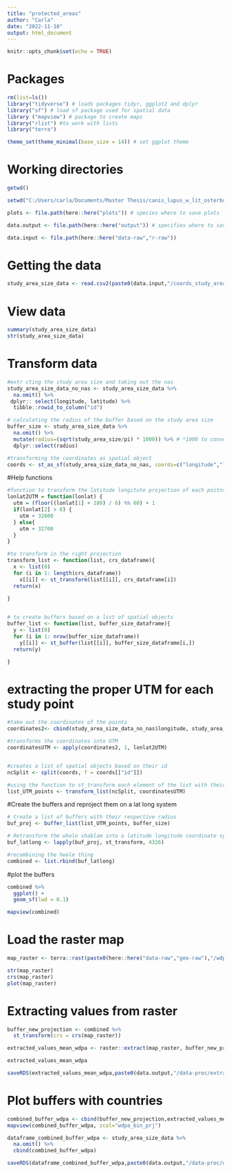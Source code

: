 ```yaml
---
title: "protected_areas"
author: "Carla"
date: "2022-11-10"
output: html_document
---
```


```r
knitr::opts_chunk$set(echo = TRUE)
```

# Packages 

```r
rm(list=ls())
library("tidyverse") # loads packages tidyr, ggplot2 and dplyr
library("sf") # load sf package used for spatial data
library ("mapview") # package to create maps
library("rlist") #to work with lists
library("terra")

theme_set(theme_minimal(base_size = 14)) # set ggplot theme 
```

# Working directories 
``` r
getwd()

setwd("C:/Users/carla/Documents/Master Thesis/canis_lupus_w_lit_osterburg_c")

plots <- file.path(here::here("plots")) # species where to save plots

data.output <- file.path(here::here("output")) # specifies where to save outputs

data.input <- file.path(here::here("data-raw","r-raw")) 

```

# Getting the data 

``` r
study_area_size_data <- read.csv2(paste0(data.input,"/coords_study_area_14102022.csv"), header=TRUE, sep=";", dec = ".")

``` 

# View data

``` r
summary(study_area_size_data)
str(study_area_size_data)

```

# Transform data

``` r
#extr cting the study area size and taking out the nas 
study_area_size_data_no_nas <- study_area_size_data %>% 
  na.omit() %>%
 dplyr:: select(longitude, latitude) %>%
  tibble::rowid_to_column("id")

# calculating the radius of the buffer based on the study area size
buffer_size <- study_area_size_data %>%
  na.omit() %>%
  mutate(radius=(sqrt(study_area_size/pi) * 1000)) %>% # *1000 to convert to km 
  dplyr::select(radius)

#transforming the coordinates as spatial object
coords <- st_as_sf(study_area_size_data_no_nas, coords=c("longitude","latitude"), crs=4326)

```

#Help functions 
```r
#function to transform the latitude longitute projection of each poitns into the right UTM
lonlat2UTM = function(lonlat) {
  utm = (floor((lonlat[1] + 180) / 6) %% 60) + 1
  if(lonlat[2] > 0) {
    utm + 32600
  } else{
    utm + 32700
  }
}

#to transform in the right projection
transform_list <- function(list, crs_dataframe){ 
  x <- list(0)
  for (i in 1: length(crs_dataframe))
    x[[i]] <- st_transform(list[[i]], crs_dataframe[i])
  return(x)
  
}


# to create buffers based on a list of spatial objects
buffer_list <- function(list, buffer_size_dataframe){
  y <- list(0)
  for (i in 1: nrow(buffer_size_dataframe))
    y[[i]] <- st_buffer(list[[i]], buffer_size_dataframe[i,])
  return(y)

}

```

# extracting the proper UTM for each study point
```r
#take out the coordinates of the points
coordinates2<- cbind(study_area_size_data_no_nas$longitude, study_area_size_data_no_nas$latitude)

#transforms the coordinates into UTM
coordinatesUTM <- apply(coordinates2, 1, lonlat2UTM)


#creates a list of spatial objects based on their id 
ncSplit <- split(coords, f = coords[["id"]])

#using the function to st_transform each element of the list with their corresponding UTM
list_UTM_points <- transform_list(ncSplit, coordinatesUTM)
```

#Create the buffers and reproject them on a lat long system
```r
# Create a list of buffers with their respective radius
buf_proj <- buffer_list(list_UTM_points, buffer_size)

# Retransform the whole shablam into a latitude longitude coordinate system
buf_latlong <- lapply(buf_proj, st_transform, 4326)

#recombining the hwole thing
combined <- list.rbind(buf_latlong)

```

#plot the buffers 
```r

combined %>% 
  ggplot() + 
  geom_sf(lwd = 0.1)

mapview(combined)
```

# Load the raster map

``` r
map_raster <- terra::rast(paste0(here::here("data-raw","geo-raw"),"/wdpa_bin_prj.tif"))

str(map_raster)
crs(map_raster)
plot(map_raster)
```                

# Extracting values from raster

``` r
buffer_new_projection <- combined %>%
  st_transform(crs = crs(map_raster))

extracted_values_mean_wdpa <- raster::extract(map_raster, buffer_new_projection,fun=mean, na.rm=TRUE)

extracted_values_mean_wdpa

saveRDS(extracted_values_mean_wdpa,paste0(data.output,"/data-proc/extracted_values_mean_wdpa",Sys.Date(),".rds"))
```

# Plot buffers with countries

``` r
combined_buffer_wdpa <- cbind(buffer_new_projection,extracted_values_mean_wdpa)
mapview(combined_buffer_wdpa, zcol="wdpa_bin_prj")

dataframe_combined_buffer_wdpa <- study_area_size_data %>%
  na.omit() %>%
  cbind(combined_buffer_wdpa)

saveRDS(dataframe_combined_buffer_wdpa,paste0(data.output,"/data-proc/dataframe_combined_buffer_wdpa",Sys.Date(),".rds"))
```